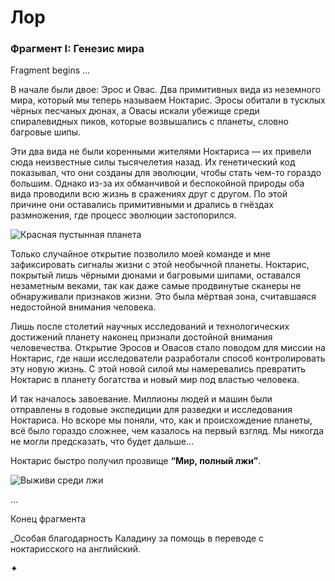 # Лор

### Фрагмент I: Генезис мира

Fragment begins …

В начале были двое: Эрос и Овас. Два примитивных вида из неземного мира, который мы теперь называем Ноктарис. Эросы обитали в тусклых чёрных песчаных дюнах, а Овасы искали убежище среди спиралевидных пиков, которые возвышались с планеты, словно багровые шипы.

Эти два вида не были коренными жителями Ноктариса — их привели сюда неизвестные силы тысячелетия назад. Их генетический код показывал, что они созданы для эволюции, чтобы стать чем-то гораздо большим. Однако из-за их обманчивой и беспокойной природы оба вида проводили всю жизнь в сражениях друг с другом. По этой причине они оставались примитивными и дрались в гнёздах размножения, где процесс эволюции застопорился.

![Красная пустынная планета](public/lore-b.png "Красная пустынная планета")

Только случайное открытие позволило моей команде и мне зафиксировать сигналы жизни с этой необычной планеты. Ноктарис, покрытый лишь чёрными дюнами и багровыми шипами, оставался незаметным веками, так как даже самые продвинутые сканеры не обнаруживали признаков жизни. Это была мёртвая зона, считавшаяся недостойной внимания человека.

Лишь после столетий научных исследований и технологических достижений планету наконец признали достойной внимания человечества. Открытие Эросов и Овасов стало поводом для миссии на Ноктарис, где наши исследователи разработали способ контролировать эту новую жизнь. С этой новой силой мы намеревались превратить Ноктарис в планету богатства и новый мир под властью человека.

И так началось завоевание. Миллионы людей и машин были отправлены в годовые экспедиции для разведки и исследования Ноктариса. Но вскоре мы поняли, что, как и происхождение планеты, всё было гораздо сложнее, чем казалось на первый взгляд. Мы никогда не могли предсказать, что будет дальше…

Ноктарис быстро получил прозвище **“Мир, полный лжи”**. 

![Выживи среди лжи](public/lore-a.jpg "Выживи среди лжи")

… 

Конец фрагмента

_Особая благодарность Каладину за помощь в переводе с ноктарисского на английский.

✦
